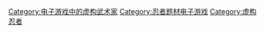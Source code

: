 [[Category:电子游戏中的虚构武术家|Category:电子游戏中的虚构武术家]]
[[Category:忍者题材电子游戏|Category:忍者题材电子游戏]]
[[Category:虚构忍者|Category:虚构忍者]]